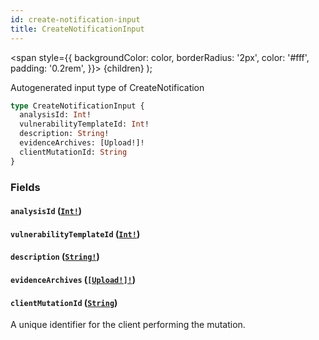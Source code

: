 ```yaml
---
id: create-notification-input
title: CreateNotificationInput
---
```


<span
style={{
      backgroundColor: color,
      borderRadius: '2px',
      color: '#fff',
      padding: '0.2rem',
    }}>
{children}
</span>
);

Autogenerated input type of CreateNotification

```graphql
type CreateNotificationInput {
  analysisId: Int!
  vulnerabilityTemplateId: Int!
  description: String!
  evidenceArchives: [Upload!]!
  clientMutationId: String
}
```

### Fields

#### `analysisId` ([`Int!`](/api/scalars/int))

#### `vulnerabilityTemplateId` ([`Int!`](/api/scalars/int))

#### `description` ([`String!`](/api/scalars/string))

#### `evidenceArchives` ([`[Upload!]!`](/api/scalars/upload))

#### `clientMutationId` ([`String`](/api/scalars/string))

A unique identifier for the client performing the mutation.
